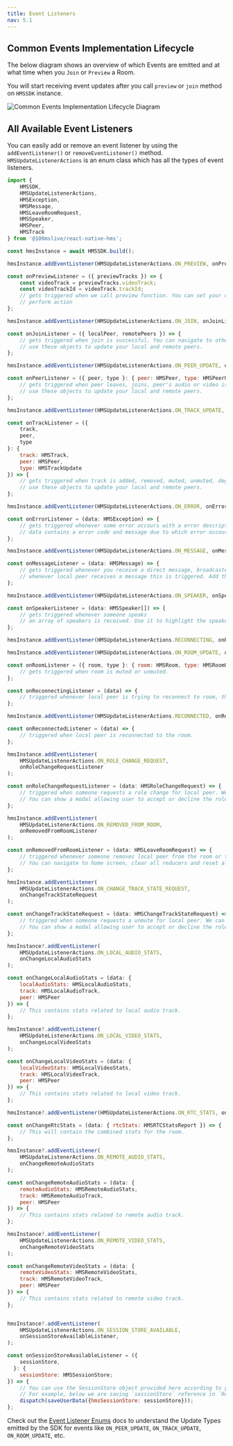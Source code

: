 ```yaml
---
title: Event Listeners
nav: 5.1
---
```


## Common Events Implementation Lifecycle

The below diagram shows an overview of which Events are emitted and at what time when you `Join` or `Preview` a Room.

You will start receiving event updates after you call `preview` or `join` method on `HMSSDK` instance.

![Common Events Implementation Lifecycle Diagram](/guides/rn-event-lifecycle-diagram.png)

## All Available Event Listeners

You can easily add or remove an event listener by using the `addEventListener()` or `removeEventListener()` method. `HMSUpdateListenerActions` is an enum class which has all the types of event listeners.

```js
import {
    HMSSDK,
    HMSUpdateListenerActions,
    HMSException,
    HMSMessage,
    HMSLeaveRoomRequest,
    HMSSpeaker,
    HMSPeer,
    HMSTrack
} from '@100mslive/react-native-hms';

const hmsInstance = await HMSSDK.build();

hmsInstance.addEventListener(HMSUpdateListenerActions.ON_PREVIEW, onPreviewListener);

const onPreviewListener = ({ previewTracks }) => {
    const videoTrack = previewTracks.videoTrack;
    const videoTrackId = videoTrack.trackId;
    // gets triggered when we call preview function. You can set your camera and mic on/off while joining.
    // perform action
};

hmsInstance.addEventListener(HMSUpdateListenerActions.ON_JOIN, onJoinListener);

const onJoinListener = ({ localPeer, remotePeers }) => {
    // gets triggered when join is successful. You can navigate to other screens.
    // use these objects to update your local and remote peers.
};

hmsInstance.addEventListener(HMSUpdateListenerActions.ON_PEER_UPDATE, onPeerListener);

const onPeerListener = ({ peer, type }: { peer: HMSPeer, type: HMSPeerUpdate }) => {
    // gets triggered when peer leaves, joins, peer's audio or video is muted, starts or stops speaking, role is changed or becomes dominant speaker.
    // use these objects to update your local and remote peers.
};

hmsInstance.addEventListener(HMSUpdateListenerActions.ON_TRACK_UPDATE, onTrackListener);

const onTrackListener = ({
    track,
    peer,
    type
}: {
    track: HMSTrack,
    peer: HMSPeer,
    type: HMSTrackUpdate
}) => {
    // gets triggered when track is added, removed, muted, unmuted, degraded and restored back.
    // use these objects to update your local and remote peers.
};

hmsInstance.addEventListener(HMSUpdateListenerActions.ON_ERROR, onErrorListener);

const onErrorListener = (data: HMSException) => {
    // gets triggered whenever some error occours with a error description. You can either log it or navigate to some error screen.
    // data contains a error code and message due to which error occoured.
};

hmsInstance.addEventListener(HMSUpdateListenerActions.ON_MESSAGE, onMessageListener);

const onMessageListener = (data: HMSMessage) => {
    // gets triggered whenever you receive a direct message, broadcasted message or role-based message.
    // whenever local peer receives a message this is triggered. Add the message to reducer.
};

hmsInstance.addEventListener(HMSUpdateListenerActions.ON_SPEAKER, onSpeakerListener);

const onSpeakerListener = (data: HMSSpeaker[]) => {
    // gets triggered whenever someone speaks
    // an array of speakers is received. Use it to highlight the speakers.
};

hmsInstance.addEventListener(HMSUpdateListenerActions.RECONNECTING, onReconnectingListener);

hmsInstance.addEventListener(HMSUpdateListenerActions.ON_ROOM_UPDATE, onRoomListener);

const onRoomListener = ({ room, type }: { room: HMSRoom, type: HMSRoomUpdate }) => {
    // gets triggered when room is muted or unmuted.
};

const onReconnectingListener = (data) => {
    // triggered whenever local peer is trying to reconnect to room, that is bad network.
};

hmsInstance.addEventListener(HMSUpdateListenerActions.RECONNECTED, onReconnectedListener);

const onReconnectedListener = (data) => {
    // triggered when local peer is reconnected to the room.
};

hmsInstance.addEventListener(
    HMSUpdateListenerActions.ON_ROLE_CHANGE_REQUEST,
    onRoleChangeRequestListener
);

const onRoleChangeRequestListener = (data: HMSRoleChangeRequest) => {
    // triggered when someone requests a role change for local peer. We can get data.requestedBy.name, data.suggestedRole.name
    // You can show a modal allowing user to accept or decline the role change request whenever this is triggered.
};

hmsInstance.addEventListener(
    HMSUpdateListenerActions.ON_REMOVED_FROM_ROOM,
    onRemovedFromRoomListener
);

const onRemovedFromRoomListener = (data: HMSLeaveRoomRequest) => {
    // triggered whenever someone removes local peer from the room or the room is ended.
    // You can navigate to home screen, clear all reducers and reset all the states whenever this is triggered
};

hmsInstance.addEventListener(
    HMSUpdateListenerActions.ON_CHANGE_TRACK_STATE_REQUEST,
    onChangeTrackStateRequest
);

const onChangeTrackStateRequest = (data: HMSChangeTrackStateRequest) => {
    // triggered when someone requests a unmute for local peer. We can get data.requestedBy.name, data.trackType
    // You can show a modal allowing user to accept or decline the role change request whenever this is triggered.
};

hmsInstance?.addEventListener(
    HMSUpdateListenerActions.ON_LOCAL_AUDIO_STATS,
    onChangeLocalAudioStats
);

const onChangeLocalAudioStats = (data: {
    localAudioStats: HMSLocalAudioStats,
    track: HMSLocalAudioTrack,
    peer: HMSPeer
}) => {
    // This contains stats related to local audio track.
};

hmsInstance?.addEventListener(
    HMSUpdateListenerActions.ON_LOCAL_VIDEO_STATS,
    onChangeLocalVideoStats
);

const onChangeLocalVideoStats = (data: {
    localVideoStats: HMSLocalVideoStats,
    track: HMSLocalVideoTrack,
    peer: HMSPeer
}) => {
    // This contains stats related to local video track.
};

hmsInstance?.addEventListener(HMSUpdateListenerActions.ON_RTC_STATS, onChangeRtcStats);

const onChangeRtcStats = (data: { rtcStats: HMSRTCStatsReport }) => {
    // This will contain the combined stats for the room.
};

hmsInstance?.addEventListener(
    HMSUpdateListenerActions.ON_REMOTE_AUDIO_STATS,
    onChangeRemoteAudioStats
);

const onChangeRemoteAudioStats = (data: {
    remoteAudioStats: HMSRemoteAudioStats,
    track: HMSRemoteAudioTrack,
    peer: HMSPeer
}) => {
    // This contains stats related to remote audio track.
};

hmsInstance?.addEventListener(
    HMSUpdateListenerActions.ON_REMOTE_VIDEO_STATS,
    onChangeRemoteVideoStats
);

const onChangeRemoteVideoStats = (data: {
    remoteVideoStats: HMSRemoteVideoStats,
    track: HMSRemoteVideoTrack,
    peer: HMSPeer
}) => {
    // This contains stats related to remote video track.
};


hmsInstance?.addEventListener(
    HMSUpdateListenerActions.ON_SESSION_STORE_AVAILABLE,
    onSessionStoreAvailableListener,
);

const onSessionStoreAvailableListener = ({
    sessionStore,
  }: {
    sessionStore: HMSSessionStore;
}) => {
    // You can use the SessionStore object provided here according to your app logic
    // For example, below we are saving `sessionStore` reference in `Redux`
    dispatch(saveUserData({hmsSessionStore: sessionStore}));
};
```

Check out the [Event Listener Enums](/react-native/v2/features/event-listeners-enums) docs to understand the Update Types emitted by the SDK for events like `ON_PEER_UPDATE`, `ON_TRACK_UPDATE`, `ON_ROOM_UPDATE`, etc.
